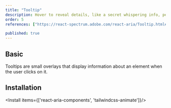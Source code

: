 ```yaml
---
title: "Tooltip"
description: Hover to reveal details, like a secret whispering info, perfect for extra hints or help where needed.
order: 5
references: ["https://react-spectrum.adobe.com/react-aria/Tooltip.html#props", "https://github.com/jamiebuilds/tailwindcss-animate"]

published: true
---
```


## Basic
Tooltips are small overlays that display information about an element when the user clicks on it.
<How toUse="overlays/tooltip-demo" />

## Installation

<Install items={['react-aria-components', 'tailwindcss-animate']}/>

<SourceCode toShow='popover'/>
